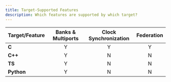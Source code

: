 ```yaml
---
title: Target-Supported Features
description: Which features are supported by which target?
---
```


| Target/Feature | Banks & Multiports | Clock Synchronization | Federation |
| :------------- | :----------------: | :-------------------: | :--------: |
| **C**          |         Y          |           Y           |     Y      |
| **C++**        |         Y          |           N           |     N      |
| **TS**         |         Y          |           N           |     N      |
| **Python**     |         Y          |           N           |     N      |
